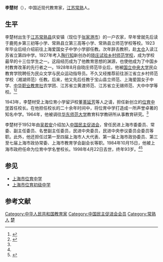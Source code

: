 {{Infobox_Person
| name = 李楚材
|image= 
|box_width= 200px
|occupation= 教育家
| period = 
|birth_name=
| other_names =
| Sex = 男
|birth_date= 1905年
|birth_place= [[浙江省|浙江省]][[常熟县|常熟县]]庆安镇
|death_date= {{Death date and age|1998|4|22|1905|1|1}}
|death_place= [[上海市|上海市]]
| nationality ={{PRC}}
| residence =
| party = [[中国民主促进会|中国民主促进会]]
| religion = 
| spouse = 
| relatives =
|education= 
| past = 
| work =
|awards=
}}
'''李楚材'''（{{bd|1905年||1998年|4月22日}}），中国近现代教育家，[[江苏|江苏]][[常熟|常熟]]人。

== 生平 ==
李楚材出生于[[江苏|江苏]][[常熟县|常熟县]]庆安镇（现位于[[张家港市|张家港市]]）的一户农家，早年曾就先后读于鹿苑乡第三初等小学、常熟县立第三高等小学、常熟县立师范学校等校。1923年毕业后经介绍前往上海爱国女子中学小学部任教。次年辞去教积，赴[[太仓|太仓]]入读江苏省立第四中学。1927年考入[[陶行知|陶行知]]新创办的[[晓庄试验乡村师范学校|晓庄试验乡村师范学校]]，成为学校最早的十三位学生之一。这段经历成为了他教育思想的渊源，也使他成为了中国乡村教育改革的先行者之一。1928年8月自晓庄师范毕业后，他被[[国立中央大学|国立中央大学]]民众教育学院聘任为民众文学与民众运动指导员。不久又经推荐前往浙江省立乡村师范学校（湘湖师范）任教。后来，他又先后任教于宝山县立师范、上海爱国女子中学、[[中华职业教育社|中华职业教育社]]农学团、江苏省立黄渡师范、江苏省立无锡师范、大中中学等校。<ref name=ydms>{{cite book|title=《一代名师：我们永远的老校长》|editor=中国民主促进会上海市委员会,上海市政协文史资料委员会|year=2008|publisher=少年儿童出版社}}</ref><ref>{{cite journal|title=李楚材与陶行知|author=金林祥|journal=上海教育|year=2009年|issue=15}}</ref>   

1943年，李楚材受上海位育小学留沪校董[[蒉延芳|蒉延芳]]等人之请，担任新创立的[[位育中学|位育中学]]首任校长。在他担任校长的二十余年时间中，将位育中学打造成一所声誉卓著的知名中学。1964年，他被调往[[华东师范大学|华东师范大学]]教育科学教研所从事教育研究。<ref name=ydms />

李楚材于1952年由[[吴若安|吴若安]]介绍加入[[中国民主促进会|中国民主促进会]]，曾任民进上海市委委员、常委、副主任委员、名誉副主任委员，民进中央委员，民进中央参议委员会委员等职。此外，他还担任过第一至四届上海市人大代表、第一届上海市政协委员、第三至七届上海市政协常委、上海市教育学会副会长等职。1984年10月15日，他被上海市政府任命为位育中学名誉校长。1998年4月22日去世，终年93岁。<ref name=ydms /><ref>{{cite book|title=《中国民主党派人物录》|editor=蒋景源|publisher=华东师范大学出版社|year=1991}}</ref>

== 参见 ==
* [[上海市位育中学|上海市位育中学]]
* [[上海市位育初级中学|上海市位育初级中学]]

== 参考文献 ==
{{reflist}}

[[Category:中华人民共和国教育家|Category:中华人民共和国教育家]]
[[Category:中国民主促进会会员|Category:中国民主促进会会员]]
[[Category:常熟人|Category:常熟人]]
[[Category:李姓|楚]]
